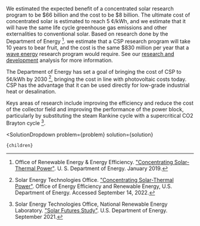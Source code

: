 

We estimated the expected benefit of a concentrated solar research program to be $66 billion and the cost to be $8 billion. The ultimate cost of concentrated solar is estimated to reach 5 ¢/kWh, and we estimate that it will have the same life cycle greenhouse gas emissions and other externalities to conventional solar. Based on research done by the Department of Energy [^"34"]. we estimate that a CSP research program will take 10 years to bear fruit, and the cost is the same $830 million per year that a [wave energy](http://urbancruiseship.org/solution/energy/mhk) research program would require. See our [research and development](/energy/energy_socioeconomics/rd) analysis for more information.

The Department of Energy has set a goal of bringing the cost of CSP to 5¢/kWh by 2030 [^"46"], bringing the cost in line with photovoltaic costs today. CSP has the advantage that it can be used directly for low-grade industrial heat or desalination.

Keys areas of research include improving the efficiency and reduce the cost of the collector field and improving the performance of the power block, particularly by substituting the steam Rankine cycle with a supercritical CO2 Brayton cycle [^"47"].

[^"34"]: Office of Renewable Energy & Energy Efficiency. ["Concentrating Solar-Thermal Power"](https://www.energy.gov/eere/solar/concentrating-solar-thermal-power). U. S. Department of Energy. January 2019.

[^"46"]: Solar Energy Technologies Office. ["Concentrating Solar-Thermal Power"](https://www.energy.gov/eere/solar/concentrating-solar-thermal-power). Office of Energy Efficiency and Renewable Energy, U.S. Department of Energy. Accessed September 14, 2022.

[^"47"]: Solar Energy Technologies Office, National Renewable Energy Laboratory. ["Solar Futures Study"](https://www.energy.gov/eere/solar/solar-futures-study). U.S. Department of Energy. September 2021.

  <SolutionDropdown 
    problem={problem} 
    solution={solution}
  >
    {children}
  </SolutionDropdown>